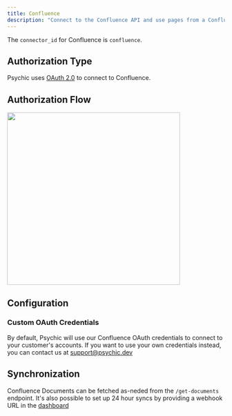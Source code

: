 ```yaml
---
title: Confluence
description: "Connect to the Confluence API and use pages from a Confluence Space as a knowledge source."
---
```

The `connector_id` for Confluence is `confluence`.

## Authorization Type
Psychic uses [OAuth 2.0](https://developer.atlassian.com/server/confluence/confluence-oauth2-provider-api/) to connect to Confluence.

## Authorization Flow
<Accordion title="Show screenshots">
<img width="400" src="https://github.com/psychicapi/docs/assets/14931371/20137c7b-6995-4e6d-92f6-63443e5e68b0" />
</Accordion>

## Configuration

### Custom OAuth Credentials
By default, Psychic will use our Confluence OAuth credentials to connect to your customer's accounts. If you want to use your own credentials instead, you can contact us at support@psychic.dev


## Synchronization
Confluence Documents can be fetched as-neded from the `/get-documents` endpoint. 
It's also possible to set up 24 hour syncs by providing a webhook URL in the [dashboard](https://dashboard.psychic.dev/syncs)
